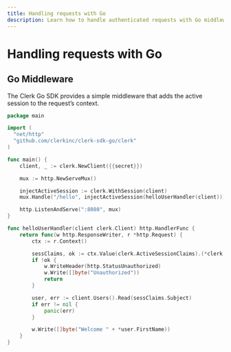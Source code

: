 ```yaml
---
title: Handling requests with Go
description: Learn how to handle authenticated requests with Go middleware using Clerk.
---
```


# Handling requests with Go

## Go Middleware

The Clerk Go SDK provides a simple middleware that adds the active session to the request’s context.

<InjectKeys>

```go filename=".env"
package main

import (
  "net/http"
  "github.com/clerkinc/clerk-sdk-go/clerk"
)

func main() {
	client, _ := clerk.NewClient({{secret}})

	mux := http.NewServeMux()

	injectActiveSession := clerk.WithSession(client)
	mux.Handle("/hello", injectActiveSession(helloUserHandler(client)))

	http.ListenAndServe(":8080", mux)
}

func helloUserHandler(client clerk.Client) http.HandlerFunc {
	return func(w http.ResponseWriter, r *http.Request) {
		ctx := r.Context()

		sessClaims, ok := ctx.Value(clerk.ActiveSessionClaims).(*clerk.SessionClaims)
		if !ok {
			w.WriteHeader(http.StatusUnauthorized)
			w.Write([]byte("Unauthorized"))
			return
		}

		user, err := client.Users().Read(sessClaims.Subject)
		if err != nil {
			panic(err)
		}

		w.Write([]byte("Welcome " + *user.FirstName))
	}
}
```

</InjectKeys>